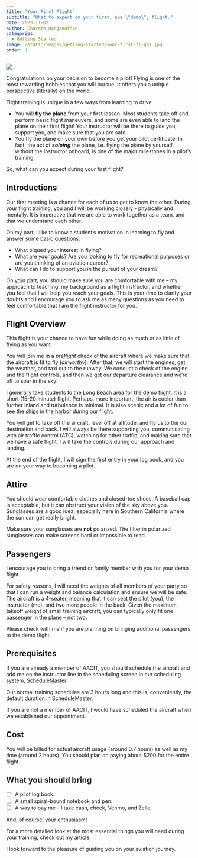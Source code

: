 ```yaml
---
title: "Your First Flight"
subtitle: "What to expect on your first, aka \"demo\", flight."
date: 2023-11-02
author: Charath Ranganathan 
categories:
  - Getting Started
image: /static/images/getting-started/your-first-flight.jpg
order: 1
---
```

![](/static/images/getting-started/your-first-flight.jpg)

Congratulations on your decision to become a pilot! Flying is one of the most rewarding hobbies that you will pursue. It offers you a unique perspective (literally) on the world.

Flight training is unique in a few ways from learning to drive.

- You will **fly the plane** from your first lesson. Most students take off and perform basic flight maneuvers, and some are even able to land the plane on their first flight! Your instructor will be there to guide you, support you, and make sure that you are safe.
- You fly the plane on your own before you get your pilot certificate! In fact, the act of ***soloing*** the plane, i.e. flying the plane by yourself, without the instructor onboard, is one of the major milestones in a pilot's training.

So, what can you expect during your first flight?

## Introductions

Our first meeting is a chance for each of us to get to know the other. During your flight training, you and I will be working closely - physically and mentally. It is imperative that we are able to work together as a team, and that we understand each other.

On my part, I like to know a student's motivation in learning to fly and answer some basic questions:

- What piqued your interest in flying?
- What are your goals? Are you looking to fly for recreational purposes or are you thinking of an aviation career?
- What can I do to support you in the pursuit of your dream?

On your part, you should make sure you are comfortable with me -- my approach to teaching, my background as a flight instructor, and whether you feel that I will help you reach your goals. This is your time to clarify your doubts and I encourage you to ask me as many questions as you need to feel comfortable that I am the flight instructor for you.

## Flight Overview

This flight is your chance to have fun while doing as much or as little of flying as you want.

You will join me in a *preflight* check of the aircraft where we make sure that the aircraft is fit to fly (*airworthy*). After that, we will start the engines, get the weather, and taxi out to the runway. We conduct a check of the engine and the flight controls, and then we get our departure clearance and we're off to soar in the sky!

I generally take students to the Long Beach area for the demo flight. It is a short (15-20 minute) flight. Perhaps, more important, the air is cooler than further inland and turbulence is minimal. It is also scenic and a lot of fun to see the ships in the harbor during our flight.

You will get to take off the aircraft, level off at altitude, and fly us to the our destination and back. I will always be there supporting you, communicating with air traffic control (ATC), watching for other traffic, and making sure that we have a safe flight. I will take the controls during our approach and landing.

At the end of the flight, I will sign the first entry in your log book, and you are on your way to becoming a pilot.

## Attire

You should wear comfortable clothes and closed-toe shoes. A baseball cap is acceptable, but it can obstruct your vision of the sky above you. Sunglasses are a good idea, especially here in Southern California where the sun can get really bright.

::: {.callout-important}
Make sure your sunglasses are **not** polarized. The filter in polarized sunglasses can make screens hard or impossible to read.
:::

## Passengers

I encourage you to bring a friend or family member with you for your demo flight.

For safety reasons, I will need the weights of all members of your party so that I can run a weight and balance calculation and ensure we will be safe. The aircraft is a 4-seater, meaning that it can seat the pilot (you), the instructor (me), and two more people in the back. Given the maximum takeoff weight of small training aircraft, you can typically only fit one passenger in the plane -- not two.

Please check with me if you are planning on bringing additional passengers to the demo flight.

## Prerequisites

If you are already a member of AACIT, you should schedule the aircraft and add me on the instructor line in the scheduling screen in our scheduling system, [ScheduleMaster](https://schedulemaster.com/).

Our normal training schedules are 3 hours long and this is, conveniently, the default duration in ScheduleMaster.

If you are not a member of AACIT, I would have scheduled the aircraft when we established our appointment.

## Cost

You will be billed for actual aircraft usage (around 0.7 hours) as well as my time (around 2 hours). You should plan on paying about $200 for the entire flight.

## What you should bring

- [ ] A pilot log book.
- [ ] A small spiral-bound notebook and pen.
- [ ] A way to pay me - I take cash, check, Venmo, and Zelle.

And, of course, your enthusiasm!

For a more detailed look at the most essential things you will need during your training, check out my [article](/getting-started/things-you-need.html).

I look forward to the pleasure of guiding you on your aviation journey.